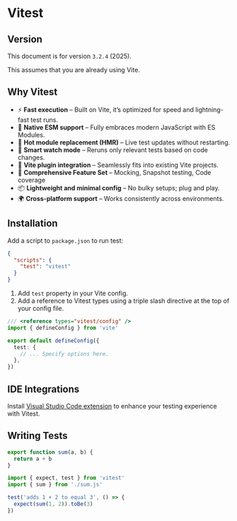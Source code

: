 
# Vitest

## Version

This document is for version `3.2.4` (2025).

This assumes that you are already using Vite.


## Why Vitest

- ⚡ **Fast execution** – Built on Vite, it’s optimized for speed and lightning-fast test runs.  
- 🧪 **Native ESM support** – Fully embraces modern JavaScript with ES Modules.  
- 🔁 **Hot module replacement (HMR)** – Live test updates without restarting.  
- 🧠 **Smart watch mode** – Reruns only relevant tests based on code changes.  
- 🧰 **Vite plugin integration** – Seamlessly fits into existing Vite projects.  
- 🧵 **Comprehensive Feature Set** – Mocking, Snapshot testing, Code coverage
- 📦 **Lightweight and minimal config** – No bulky setups; plug and play.  
- 🌍 **Cross-platform support** – Works consistently across environments.  
 

## Installation

<PackageManagerTabs command="install -D vitest" />

Add a script to `package.json` to run test:

```json title="package.json"
{
  "scripts": {
    "test": "vitest"
  }
}
```

1. Add `test` property in your Vite config.
2. Add a reference to Vitest types using a triple slash directive at the top of your config file.

```ts title="vite.config.ts"
/// <reference types="vitest/config" />
import { defineConfig } from 'vite'

export default defineConfig({
  test: {
    // ... Specify options here.
  },
})
```


## IDE Integrations

Install [Visual Studio Code extension](https://marketplace.visualstudio.com/items?itemName=vitest.explorer) to enhance your testing experience with Vitest.


## Writing Tests

```js title="sum.js"
export function sum(a, b) {
  return a + b
}
```

```js title="sum.test.js"
import { expect, test } from 'vitest'
import { sum } from './sum.js'

test('adds 1 + 2 to equal 3', () => {
  expect(sum(1, 2)).toBe(3)
})
```
